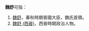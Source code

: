'''魏舒'''可指：

# [[魏舒|魏舒]]，春秋時期晉國大臣，魏氏首領。
# [[魏舒_(西晉)|魏舒 (西晉)]]，西晉時期政治人物。

{{disambig|S舒|cat=二字魏姓人名消歧义}}